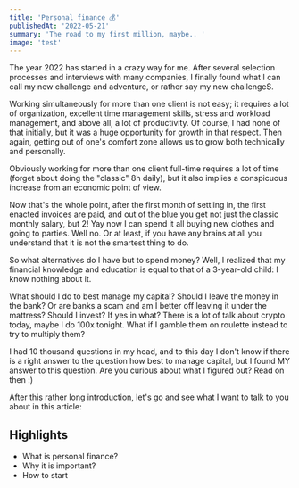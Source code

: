 ```yaml
---
title: 'Personal finance 💰'
publishedAt: '2022-05-21'
summary: 'The road to my first million, maybe.. '
image: 'test'
---
```


The year 2022 has started in a crazy way for me. After several selection processes and interviews with many companies,
I finally found what I can call my new challenge and adventure, or rather say my new challengeS.

Working simultaneously for more than one client is not easy; it requires a lot of organization, excellent time management skills,
stress and workload management, and above all, a lot of productivity. Of course, I had none of that initially, but it was a huge opportunity for growth in that respect.
Then again, getting out of one's comfort zone allows us to grow both technically and personally.

Obviously working for more than one client full-time requires a lot of time (forget about doing the "classic" 8h daily),
but it also implies a conspicuous increase from an economic point of view.

Now that's the whole point, after the first month of settling in, the first enacted invoices are paid,
and out of the blue you get not just the classic monthly salary, but 2! Yay now I can spend it all buying new clothes and going to parties.
Well no. Or at least, if you have any brains at all you understand that it is not the smartest thing to do.

So what alternatives do I have but to spend money? Well, I realized that my financial knowledge and education is equal to that of a 3-year-old child: I know nothing about it.

What should I do to best manage my capital? Should I leave the money in the bank? Or are banks a scam and am I better off leaving it under the mattress? Should I invest?
If yes in what? There is a lot of talk about crypto today, maybe I do 100x tonight. What if I gamble them on roulette instead to try to multiply them?

I had 10 thousand questions in my head, and to this day I don't know if there is a right answer to the question how best to manage capital,
but I found MY answer to this question. Are you curious about what I figured out? Read on then :)

After this rather long introduction, let's go and see what I want to talk to you about in this article:

## Highlights

- What is personal finance?
- Why it is important?
- How to start
